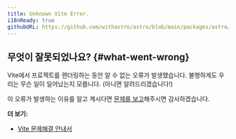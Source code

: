 ```yaml
---
title: Unknown Vite Error.
i18nReady: true
githubURL: https://github.com/withastro/astro/blob/main/packages/astro/src/core/errors/errors-data.ts
---
```


## 무엇이 잘못되었나요? \{#what-went-wrong\}

Vite에서 프로젝트를 렌더링하는 동안 알 수 없는 오류가 발생했습니다. 불행하게도 우리는 무슨 일이 일어났는지 모릅니다. (아니면 알려드리겠습니다!)

이 오류가 발생하는 이유를 알고 계시다면 [문제를 보고](https://astro.build/issues/)해주시면 감사하겠습니다.

**더 보기:**

-  [Vite 문제해결 안내서](https://ko.vitejs.dev/guide/troubleshooting.html)